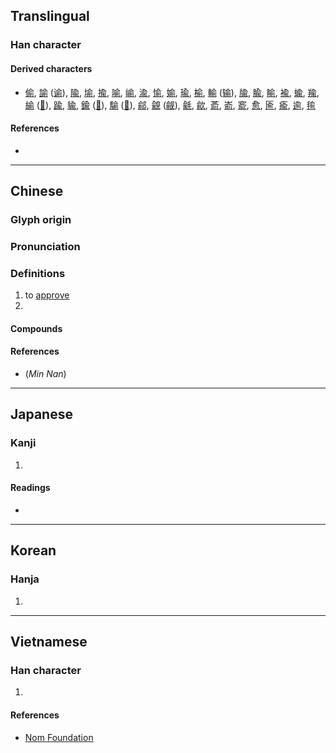 {{also|兪|侖}}
{{character info/new}}
==Translingual==

===Han character===
{{Han char|rn=9|rad=人|as=07|sn=9|four=80221|canj=OMBN|ids=⿱亼刖}}

====Derived characters====
* [[偷]], [[諭]] ([[谕]]), [[隃]], [[堬]], [[揄]], [[喻]], [[崳]], [[渝]], [[愉]], [[媮]], [[瑜]], [[榆]], [[輸]] ([[输]]), [[牏]], [[腧]], [[睮]], [[褕]], [[蝓]], [[羭]], [[緰]] ([[𦈕]]), [[踰]], [[貐]], [[鍮]] ([[𨱎]]), [[騟]] ([[𩨈]]), [[鄃]], [[覦]] ([[觎]]), [[毹]], [[歈]], [[萮]], [[嵛]], [[窬]], [[愈]], [[匬]], [[瘉]], [[逾]], [[毺]]

====References====
* {{Han ref|kx=0105.210|dkj=00703|dj=0223.020|hdz=10155.030|uh=4FDE|ud=20446|bh=AB5C|bd=43868}}

----

==Chinese==
{{zh-forms|alt=兪}}

===Glyph origin===
{{Han etym}}

===Pronunciation===
{{zh-pron
|m=yú
|c=jyu4
|mn=jû/lû
|mc=y
|oc=y
|ma=
|cat=v,pn
}}

===Definitions===
{{zh-hanzi}}

# to [[approve]]
# {{surname|lang=zh}}

====Compounds====
{{zh-der|俞俞|伯俞泣杖|吁咈都俞|俞跗|吁俞|俞允|俞旨|俞兒|都俞吁咈}}

====References====
* (''Min Nan'') {{thcwd|41096}}

----

==Japanese==

===Kanji===
{{ja-kanji|grade=|rs=人07}}

# {{defn|lang=ja|sort=人07}}

====Readings====
* {{ja-readings|on=[[ゆ]] (yu)|kun=[[しかり]] (shikari)}}

----

==Korean==

===Hanja===
{{ko-hanja|hangeul=유|rv=yu|mr=yu|y=yu}}

# {{defn|lang=ko|sort=人07}}

----

==Vietnamese==

===Han character===
{{vi-hantu|[[dũ]]|rs=人07}}

# {{defn|lang=vi|sort=人07}}

====References====
* [http://nomfoundation.org/common/nom_details.php?codepoint=4fde Nom Foundation]